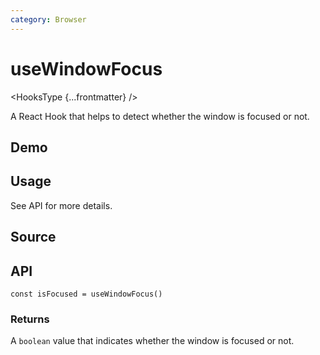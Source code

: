 ```yaml
---
category: Browser
---
```


# useWindowFocus


<HooksType {...frontmatter} />

A React Hook that helps to detect whether the window is focused or not.

## Demo


<App />

## Usage

See API for more details.

## Source


<Source />

## API

```tsx
const isFocused = useWindowFocus()
```

### Returns

A `boolean` value that indicates whether the window is focused or not.
